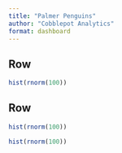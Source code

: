 ```yaml
---
title: "Palmer Penguins"
author: "Cobblepot Analytics"
format: dashboard
---
```

    
## Row {height=70%}

```r
hist(rnorm(100))
```

## Row {height=30%}

```r
hist(rnorm(100))
```

```r
hist(rnorm(100))
```